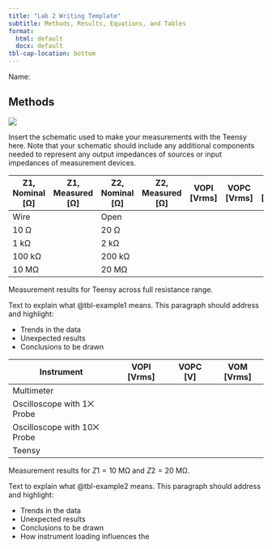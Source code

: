 ```yaml
---
title: "Lab 2 Writing Template"
subtitle: Methods, Results, Equations, and Tables
format:
  html: default
  docx: default
tbl-cap-location: bottom
---
```


Name:

## Methods

::: {#fig-measurement-schematic}
![](./img/voltagedividerwsiggen.png)

Insert the schematic used to make your measurements with the Teensy here. Note that your schematic should include any additional components needed to represent any output impedances of sources or input impedances of measurement devices.
:::

::: {#tbl-example1}
| Z1, Nominal \[Ω\] | Z1, Measured \[Ω\] | Z2, Nominal \[Ω\] | Z2, Measured \[Ω\] | VOPI \[Vrms\] | VOPC \[Vrms\] | VOM \[Vrms\] | $\lambda$ \[V\] |
|----------|----------|----------|----------|----------|----------|----------|-----------|
| Wire              |                    | Open              |                    |               |               |              |                 |
| 10 Ω              |                    | 20 Ω              |                    |               |               |              |                 |
| 1 kΩ              |                    | 2 kΩ              |                    |               |               |              |                 |
| 100 kΩ            |                    | 200 kΩ            |                    |               |               |              |                 |
| 10 MΩ             |                    | 20 MΩ             |                    |               |               |              |                 |

Measurement results for Teensy across full resistance range.
:::

Text to explain what @tbl-example1 means. This paragraph should address and highlight:

-   Trends in the data
-   Unexpected results
-   Conclusions to be drawn

::: {#tbl-example2}
| Instrument                  | VOPI \[Vrms\] | VOPC \[V\] | VOM \[Vrms\] |
|-----------------------------|---------------|------------|--------------|
| Multimeter                  |               |            |              |
| Oscilloscope with 1⨉ Probe  |               |            |              |
| Oscilloscope with 10⨉ Probe |               |            |              |
| Teensy                      |               |            |              |

Measurement results for $Z1=10 \text{ MΩ}$ and $Z2=20 \text{ MΩ}$.
:::

Text to explain what @tbl-example2 means. This paragraph should address and highlight:

-   Trends in the data
-   Unexpected results
-   Conclusions to be drawn
-   How instrument loading influences the